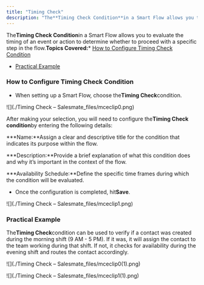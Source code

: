 ```yaml
---
title: "Timing Check"
description: "The**Timing Check Condition**in a Smart Flow allows you to evaluate the timing of an event or action to determine whether to proceed with a specific s..."
---
```


The**Timing Check Condition**in a Smart Flow allows you to evaluate the timing of an event or action to determine whether to proceed with a specific step in the flow.**Topics Covered:***   [How to Configure Timing Check Condition](https://support.salesmate.io/hc/en-us/articles/37780773580569-Timing-Check#h_01J8M5CN3K0N7MQC40Y7WGSDXB)

*   [Practical Example](https://support.salesmate.io/hc/en-us/articles/37780773580569-Timing-Check#h_01J8M63QS7CW4E5K43X5J2W6P4)


### How to Configure Timing Check Condition


*   When setting up a Smart Flow, choose the**Timing Check**condition.

![](./Timing Check – Salesmate_files/mceclip0.png)

After making your selection, you will need to configure the**Timing Check condition**by entering the following details:


***Name:**Assign a clear and descriptive title for the condition that indicates its purpose within the flow.


***Description:**Provide a brief explanation of what this condition does and why it’s important in the context of the flow.


***Availability Schedule:**Define the specific time frames during which the condition will be evaluated.


*   Once the configuration is completed, hit**Save**.

![](./Timing Check – Salesmate_files/mceclip1.png)


### Practical Example

The**Timing Check**condition can be used to verify if a contact was created during the morning shift (9 AM - 5 PM). If it was, it will assign the contact to the team working during that shift. If not, it checks for availability during the evening shift and routes the contact accordingly.

![](./Timing Check – Salesmate_files/mceclip0(1).png)

![](./Timing Check – Salesmate_files/mceclip1(1).png)
